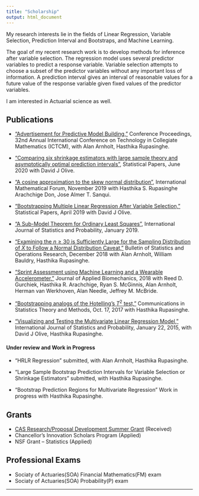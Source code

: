 ```yaml
---
title: "Scholarship"
output: html_document
---
```

My research interests lie in the fields of Linear Regression, Variable Selection, Prediction Interval and Bootstraps, and Machine Learning. 

The goal of my recent research work is  to develop methods for inference after variable selection. The regression model uses several predictor variables to 
predict a response variable. Variable selection attempts to choose a subset of the predictor variables without any important loss of information. A prediction 
interval gives an interval of reasonable values for a future value of the response variable given fixed values of the predictor variables. 

I am interested in Actuarial science as well. 


## Publications



* ["Advertisement for Predictive Model Building,"](https://stat-ata-asu.github.io/PredictiveModelBuilding/index.html) Conference Proceedings, 32nd Annual International Conference on Technology in Collegiate Mathematics (ICTCM), with Alan Arnholt, Hasthika Rupasinghe.


* ["Comparing six shrinkage estimators with large sample theory and asymptotically optimal prediction intervals"](https://link.springer.com/epdf/10.1007/s00362-020-01193-1?sharing_token=IEVJ9SMhkoOgX17zctDLJ_e4RwlQNchNByi7wbcMAY46pL_c3OcMFScOQnjarxhMVLyOnuYO-yd1p6ruHghLNsnbMpg_r52zvFhxZgMu0V0j66kol8YiTW0wZH-IPwA0aK-7xCC_XEDTtEy740OT3VrTkwzrwN2c7roi-Lk9Pug%3D), Statistical Papers, June 2020 with David J Olive. 


* ["A cosine approximation to the skew normal distribution"](http://www.m-hikari.com/imf/imf-2019/5-8-2019/p/rupasingheIMF5-8-2019.pdf), International Mathematical Forum, November 2019 with Hasthika S. Rupasinghe Arachchige Don, Jose Almer T. Sanqui.

* ["Bootstrapping Multiple Linear Regression After Variable Selection,"](https://urldefense.proofpoint.com/v2/url?u=http-3A__links.springernature.com_f_a_x0ZB10SmA6gdKsY8y8N-2D0w-7E-7E_AABE5gA-7E_RgRek5TSP0QwaHR0cDovL3d3dy5zcHJpbmdlci5jb20vLS8zL0FXb1l6Q1UyMDBhN21nTVg3Z3lzVwNzcGNCCgAAUmGyXDBnzudSDmRvbGl2ZUBzaXUuZWR1WAQAAAbn&d=DwMFaQ&c=jrLYy3FV6j9HoN3FfGW-SLJoSRpiMyAzztY4B1tagEk&r=g5_oslGJ_XAZglOKV1oObQ&m=7GCPdd2Ig5VZE1DqMN8g2xZIEJeTfUH2ngBcqzJT4qQ&s=6_Rn0ynHPiAE4EkoWtewv7kG21JJitl-3HaQ3ijqOWk&e=>) Statistical Papers, April 2019 with David J Olive. 

* ["A Sub-Model Theorem for Ordinary Least Squares"](http://www.ccsenet.org/journal/index.php/ijsp/article/view/0/37493), International Journal of Statistics and Probability, January 2019.

* ["Examining the $n\geq 30$ is Sufficiently Large for the Sampling Distribution of $\bar{X}$ to Follow a Normal Distribution Caveat,"](http://www.seio.es/BBEIO/BEIOVol34Num3/index.html) Bulletin of Statistics and Operations Research, December 2018 with Alan Arnholt, William Bauldry, Hasthika Rupasinghe. 

* ["Sprint Assessment using Machine Learning and a Wearable Accelerometer,"](https://journals.humankinetics.com/doi/10.1123/jab.2018-0107) Journal of Applied Biomechanics, 2018  with Reed D. Gurchiek, Hasthika R. Arachchige, Ryan S. McGinnis, Alan Arnholt, Herman van Werkhoven, Alan Needle, Jeffrey M. McBride. 

* ["Bootstrapping analogs of the Hotelling's $T^2$ test,"](https://www.tandfonline.com/doi/abs/10.1080/03610926.2017.1337146) Communications in Statistics Theory and Methods, Oct. 17, 2017 with Hasthika Rupasinghe.

* ["Visualizing and Testing the Multivariate Linear Regression Model,"](http://www.ccsenet.org/journal/index.php/ijsp/article/view/43460) International Journal of Statistics and Probability, January 22, 2015, with David J Olive, Hasthika Rupasinghe.

#### Under review and Work in Progress


* "HRLR Regression" submitted, with Alan Arnholt, Hasthika Rupasinghe. 

* "Large Sample Bootstrap Prediction Intervals for Variable Selection or Shrinkage Estimators" submitted, with Hasthika Rupasinghe.  
* "Bootstrap Prediction Regions for Multivariate Regression" Work in progress with Hasthika Rupasinghe.





## Grants

* [CAS Research/Proposal Development Summer Grant](https://cas.appstate.edu/faculty-staff/faculty-researchproposal-development-summer-grants/2018-summer-grant-recipients) (Received)
* Chancellor’s Innovation Scholars Program (Applied)
* NSF Grant -- Statistics (Applied)


## Professional Exams

* Sociaty of Actuaries(SOA) Financial Mathematics(FM) exam
* Sociaty of Actuaries(SOA) Probability(P) exam

<!--* AWM Travel grant (Applied) --> 

***
